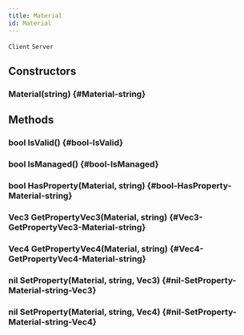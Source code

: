 ```yaml
---
title: Material
id: Material
---
```

`Client`
`Server`

## Constructors

### Material(string) {#Material-string}

## Methods

### bool IsValid() {#bool-IsValid}

### bool IsManaged() {#bool-IsManaged}

### bool HasProperty(Material, string) {#bool-HasProperty-Material-string}

### Vec3 GetPropertyVec3(Material, string) {#Vec3-GetPropertyVec3-Material-string}

### Vec4 GetPropertyVec4(Material, string) {#Vec4-GetPropertyVec4-Material-string}

### nil SetProperty(Material, string, Vec3) {#nil-SetProperty-Material-string-Vec3}

### nil SetProperty(Material, string, Vec4) {#nil-SetProperty-Material-string-Vec4}

